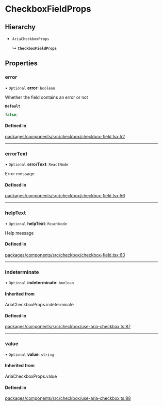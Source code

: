 # CheckboxFieldProps

## Hierarchy

- `AriaCheckboxProps`

  ↳ **`CheckboxFieldProps`**

## Properties

### error

• `Optional` **error**: `boolean`

Whether the field contains an error or not

**`Default`**

```ts
false;
```

#### Defined in

[packages/components/src/checkbox/checkbox-field.tsx:52](https://github.com/vtex/shoreline/blob/bf9009f50/packages/components/src/checkbox/checkbox-field.tsx#L52)

---

### errorText

• `Optional` **errorText**: `ReactNode`

Error message

#### Defined in

[packages/components/src/checkbox/checkbox-field.tsx:56](https://github.com/vtex/shoreline/blob/bf9009f50/packages/components/src/checkbox/checkbox-field.tsx#L56)

---

### helpText

• `Optional` **helpText**: `ReactNode`

Help message

#### Defined in

[packages/components/src/checkbox/checkbox-field.tsx:60](https://github.com/vtex/shoreline/blob/bf9009f50/packages/components/src/checkbox/checkbox-field.tsx#L60)

---

### indeterminate

• `Optional` **indeterminate**: `boolean`

#### Inherited from

AriaCheckboxProps.indeterminate

#### Defined in

[packages/components/src/checkbox/use-aria-checkbox.ts:87](https://github.com/vtex/shoreline/blob/bf9009f50/packages/components/src/checkbox/use-aria-checkbox.ts#L87)

---

### value

• `Optional` **value**: `string`

#### Inherited from

AriaCheckboxProps.value

#### Defined in

[packages/components/src/checkbox/use-aria-checkbox.ts:88](https://github.com/vtex/shoreline/blob/bf9009f50/packages/components/src/checkbox/use-aria-checkbox.ts#L88)
